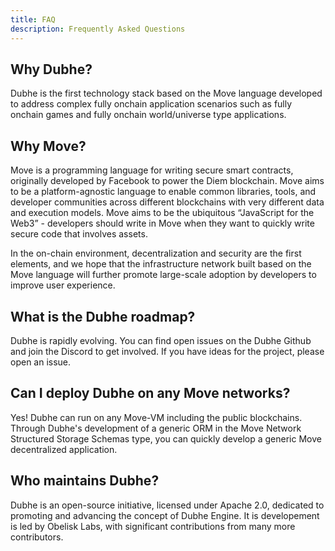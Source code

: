 ```yaml
---
title: FAQ
description: Frequently Asked Questions
---
```


## Why Dubhe?

Dubhe is the first technology stack based on the Move language developed to address complex fully onchain application scenarios such as fully onchain games and fully onchain world/universe type applications.

## Why Move?

Move is a programming language for writing secure smart contracts, originally developed by Facebook to power the Diem blockchain. Move aims to be a platform-agnostic language to enable common libraries, tools, and developer communities across different blockchains with very different data and execution models. Move aims to be the ubiquitous “JavaScript for the Web3” - developers should write in Move when they want to quickly write secure code that involves assets.

In the on-chain environment, decentralization and security are the first elements, and we hope that the infrastructure network built based on the Move language will further promote large-scale adoption by developers to improve user experience.

## What is the Dubhe roadmap?

Dubhe is rapidly evolving. You can find open issues on the Dubhe Github and join the Discord to get involved. If you have ideas for the project, please open an issue.

## Can I deploy Dubhe on any Move networks?

Yes! Dubhe can run on any Move-VM including the public blockchains. Through Dubhe's development of a generic ORM in the Move Network Structured Storage Schemas type, you can quickly develop a generic Move decentralized application.

## Who maintains Dubhe?

Dubhe is an open-source initiative, licensed under Apache 2.0, dedicated to promoting and advancing the concept of Dubhe Engine. It is developement is led by Obelisk Labs, with significant contributions from many more contributors.
